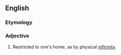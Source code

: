 ==English==

===Etymology===
{{compound|en|house|bound}}

===Adjective===
{{en-adj|-}}

# Restricted to one's home, as by physical [[infirmity]].
